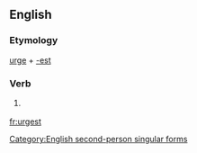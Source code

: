 ==English==

===Etymology===
[[urge]] + [[-est]]

===Verb===
{{infl|en|verb form}}

# {{archaic}} {{form of|Second-person singular simple present form of|urge}}

[[Category:English second-person singular forms]]

[[fr:urgest]]